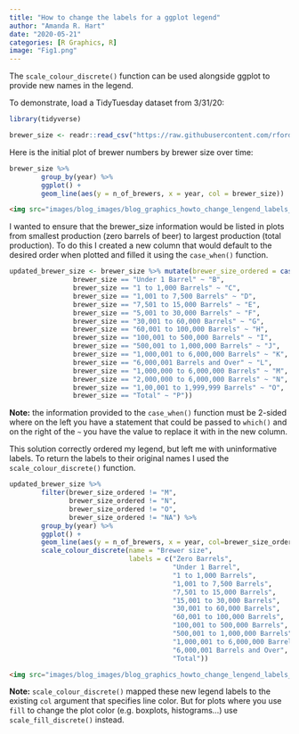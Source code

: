 ```yaml
---
title: "How to change the labels for a ggplot legend"
author: "Amanda R. Hart"
date: "2020-05-21"
categories: [R Graphics, R]
image: "Fig1.png"
---
```


The `scale_colour_discrete()` function can be used alongside ggplot to provide new names in the legend.

To demonstrate, load a TidyTuesday dataset from 3/31/20:

```r
library(tidyverse)

brewer_size <- readr::read_csv("https://raw.githubusercontent.com/rfordatascience/tidytuesday/master/data/2020/2020-03-31/brewer_size.csv")
```

Here is the initial plot of brewer numbers by brewer size over time:

```r
brewer_size %>%
        group_by(year) %>%
        ggplot() +
        geom_line(aes(y = n_of_brewers, x = year, col = brewer_size))

```

```html
<img src="images/blog_images/blog_graphics_howto_change_lengend_labels_figs/Fig2.png" alt="Line plot of number of brewers by brewery size"  style = "width: 100%;" align="center">
```

I wanted to ensure that the brewer_size information would be listed in plots from smallest production (zero barrels of beer) to largest production (total production). To do this I created a new column that would default to the desired order when plotted and filled it using the `case_when()` function.

```r
updated_brewer_size <- brewer_size %>% mutate(brewer_size_ordered = case_when(brewer_size == "Zero Barrels" ~  "A", 
                brewer_size == "Under 1 Barrel" ~ "B", 
                brewer_size == "1 to 1,000 Barrels" ~ "C",
                brewer_size == "1,001 to 7,500 Barrels" ~ "D",
                brewer_size == "7,501 to 15,000 Barrels" ~ "E", 
                brewer_size == "5,001 to 30,000 Barrels" ~ "F", 
                brewer_size == "30,001 to 60,000 Barrels" ~ "G", 
                brewer_size == "60,001 to 100,000 Barrels" ~ "H", 
                brewer_size == "100,001 to 500,000 Barrels" ~ "I", 
                brewer_size == "500,001 to 1,000,000 Barrels" ~ "J", 
                brewer_size == "1,000,001 to 6,000,000 Barrels" ~ "K",
                brewer_size == "6,000,001 Barrels and Over" ~ "L",
                brewer_size == "1,000,000 to 6,000,000 Barrels" ~ "M",
                brewer_size == "2,000,000 to 6,000,000 Barrels" ~ "N",
                brewer_size == "1,00,001 to 1,999,999 Barrels" ~ "O",
                brewer_size == "Total" ~ "P"))
```

**Note:** the information provided to the `case_when()` function must be 2-sided where on the left you have a statement that could be passed to `which()` and on the right of the `~` you have the value to replace it with in the new column.

This solution correctly ordered my legend, but left me with uninformative labels. To return the labels to their original names I used the `scale_colour_discrete()` function.

```r
updated_brewer_size %>% 
        filter(brewer_size_ordered != "M",
               brewer_size_ordered != "N",
               brewer_size_ordered != "O",
               brewer_size_ordered != "NA") %>% 
        group_by(year) %>% 
        ggplot() + 
        geom_line(aes(y = n_of_brewers, x = year, col=brewer_size_ordered)) + 
        scale_colour_discrete(name = "Brewer size", 
                              labels = c("Zero Barrels",
                                         "Under 1 Barrel",
                                         "1 to 1,000 Barrels",
                                         "1,001 to 7,500 Barrels",
                                         "7,501 to 15,000 Barrels",
                                         "15,001 to 30,000 Barrels",
                                         "30,001 to 60,000 Barrels", 
                                         "60,001 to 100,000 Barrels", 
                                         "100,001 to 500,000 Barrels",
                                         "500,001 to 1,000,000 Barrels", 
                                         "1,000,001 to 6,000,000 Barrels",
                                         "6,000,001 Barrels and Over",
                                         "Total"))
```

```html
<img src="images/blog_images/blog_graphics_howto_change_lengend_labels_figs/Fig3.png" alt="Graph showing the number of brewers by brewery size with updated legend label"  style = "width: 100%;" align="center"> 
```

**Note:** `scale_colour_discrete()` mapped these new legend labels to the existing `col` argument that specifies line color. But for plots where you use `fill` to change the plot color (e.g. boxplots, histograms...) use `scale_fill_discrete()` instead.
